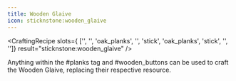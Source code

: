 ```yaml
---
title: Wooden Glaive
icon: sticknstone:wooden_glaive
---
```


<CraftingRecipe
slots={
        ['', '', 'oak_planks',
        '', 'stick', 'oak_planks',
        'stick', '', '']}
result="sticknstone:wooden_glaive"
/>

Anything within the #planks tag and #wooden_buttons can be used to craft the Wooden Glaive, replacing their respective resource.